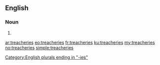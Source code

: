 ==English==

===Noun===
{{head|en|plural}}

# {{plural of|treachery|lang=en|nocat=1}}

[[Category:English plurals ending in "-ies"]]

[[ar:treacheries]]
[[eo:treacheries]]
[[fr:treacheries]]
[[ku:treacheries]]
[[my:treacheries]]
[[no:treacheries]]
[[simple:treacheries]]